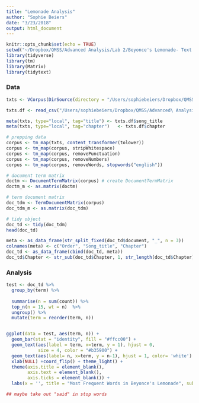 ```yaml
---
title: "Lemonade Analysis"
author: "Sophie Beiers"
date: "3/23/2018"
output: html_document
---
```


```r
knitr::opts_chunk$set(echo = TRUE)
setwd("~/Dropbox/QMSS/Advanced Analysis/Lab 2/Beyonce's Lemonade- Text Analysis")
library(tidyverse)
library(tm)
library(Matrix)
library(tidytext)
```

### Data

```r
txts <- VCorpus(DirSource(directory = "/Users/sophiebeiers/Dropbox/QMSS/Advanced\ Analysis/Lab\ 2/Beyonce\'s\ Lemonade-\ Text\ Analysis/data/txts"))

txts.df <- read_csv("/Users/sophiebeiers/Dropbox/QMSS/Advanced\ Analysis/Lab\ 2/Beyonce\'s\ Lemonade-\ Text\ Analysis/data/chps.csv")

meta(txts, type="local", tag="title") <- txts.df$song_title
meta(txts, type="local", tag="chapter")   <- txts.df$chapter

# prepping data
corpus <- tm_map(txts, content_transformer(tolower))
corpus <- tm_map(corpus, stripWhitespace)
corpus <- tm_map(corpus, removePunctuation)
corpus <- tm_map(corpus, removeNumbers)
corpus <- tm_map(corpus, removeWords, stopwords("english"))

# document term matrix
doctm <- DocumentTermMatrix(corpus) # create DocumentTermMatrix 
doctm_m <- as.matrix(doctm)

# term document matrix
doc_tdm <- TermDocumentMatrix(corpus)
doc_tdm_m <- as.matrix(doc_tdm)

# tidy object
doc_td <- tidy(doc_tdm)
head(doc_td)

meta <- as_data_frame(str_split_fixed(doc_td$document, "_", n = 3))
colnames(meta) <- c("Order", "Song_title", "Chapter")
doc_td <- as_data_frame(cbind(doc_td, meta))
doc_td$Chapter <- str_sub(doc_td$Chapter, 1, str_length(doc_td$Chapter)-4)
```

### Analysis
```r
test <- doc_td %>%     
  group_by(term) %>%
                
  summarise(n = sum(count)) %>%
  top_n(n = 15, wt = n)  %>%
  ungroup() %>%
  mutate(term = reorder(term, n))


ggplot(data = test, aes(term, n)) + 
  geom_bar(stat = "identity", fill = "#ffcc00") + 
  geom_text(aes(label = term, x=term, y = 1), hjust = 0,
            size = 4, color = "#b35900") +
  geom_text(aes(label= n, x=term, y = n-1), hjust = 1, color= 'white') +
  xlab(NULL) +coord_flip() + theme_light() + 
  theme(axis.title = element_blank(), 
        axis.text = element_blank(), 
        axis.ticks = element_blank()) +
  labs(x = '', title = "Most Frequent Words in Beyonce's Lemonade", subtitle = "Number of times word appeared in album")

## maybe take out "said" in stop words
```

